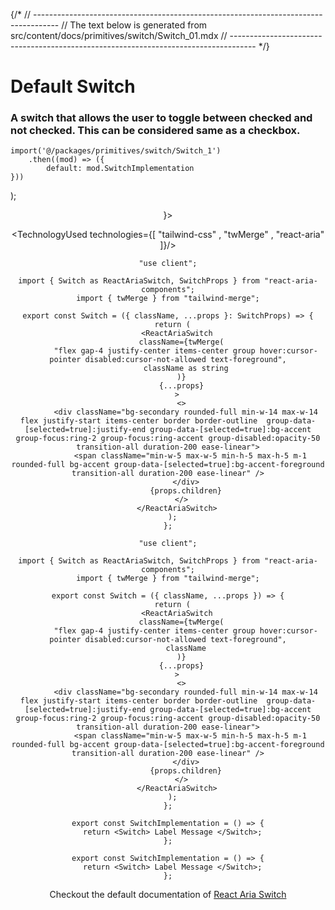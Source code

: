 

{/*
// ------------------------------------------------------------------------------------
//	The text below is generated from src/content/docs/primitives/switch/Switch_01.mdx
// ------------------------------------------------------------------------------------
*/}


<Wrapper>

# Default Switch
### A switch that allows the user to toggle between checked and not checked. This can be considered same as a checkbox.





	import('@/packages/primitives/switch/Switch_1')
		.then((mod) => ({
			default: mod.SwitchImplementation
	}))
);


<Header />
<Preview> 
<Suspense fallback={<Skeleton className="h-60 rounded-lg" />}>
<Display>
    <SwitchImplementation_primitives_switch_switch_01/>
</Display>
</Suspense>
</Preview>

<Implementation>


<TechnologyUsed technologies={[ "tailwind-css" , "twMerge" , "react-aria" ]}/>

<CodeBlock>
 
```tsx|Switch
"use client";

import { Switch as ReactAriaSwitch, SwitchProps } from "react-aria-components";
import { twMerge } from "tailwind-merge";

export const Switch = ({ className, ...props }: SwitchProps) => {
  return (
    <ReactAriaSwitch
      className={twMerge(
        "flex gap-4 justify-center items-center group hover:cursor-pointer disabled:cursor-not-allowed text-foreground",
        className as string
      )}
      {...props}
    >
      <>
        <div className="bg-secondary rounded-full min-w-14 max-w-14 flex justify-start items-center border border-outline  group-data-[selected=true]:justify-end group-data-[selected=true]:bg-accent group-focus:ring-2 group-focus:ring-accent group-disabled:opacity-50 transition-all duration-200 ease-linear">
          <span className="min-w-5 max-w-5 min-h-5 max-h-5 m-1 rounded-full bg-accent group-data-[selected=true]:bg-accent-foreground transition-all duration-200 ease-linear" />
        </div>
        {props.children}
      </>
    </ReactAriaSwitch>
  );
};
```
```jsx|Switch
"use client";

import { Switch as ReactAriaSwitch, SwitchProps } from "react-aria-components";
import { twMerge } from "tailwind-merge";

export const Switch = ({ className, ...props }) => {
  return (
    <ReactAriaSwitch
      className={twMerge(
        "flex gap-4 justify-center items-center group hover:cursor-pointer disabled:cursor-not-allowed text-foreground",
        className
      )}
      {...props}
    >
      <>
        <div className="bg-secondary rounded-full min-w-14 max-w-14 flex justify-start items-center border border-outline  group-data-[selected=true]:justify-end group-data-[selected=true]:bg-accent group-focus:ring-2 group-focus:ring-accent group-disabled:opacity-50 transition-all duration-200 ease-linear">
          <span className="min-w-5 max-w-5 min-h-5 max-h-5 m-1 rounded-full bg-accent group-data-[selected=true]:bg-accent-foreground transition-all duration-200 ease-linear" />
        </div>
        {props.children}
      </>
    </ReactAriaSwitch>
  );
};
```

```tsx|SwitchImplementation
export const SwitchImplementation = () => {
  return <Switch> Label Message </Switch>;
};
```
```jsx|SwitchImplementation
export const SwitchImplementation = () => {
  return <Switch> Label Message </Switch>;
};
```

</CodeBlock>


Checkout the default documentation of [React Aria Switch](https://react-spectrum.adobe.com/react-aria/Switch.html)

</Implementation>

</Wrapper>
<PARTITION />
